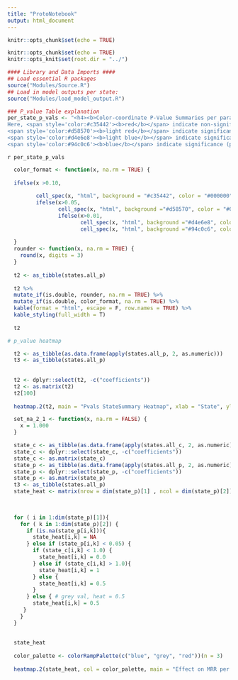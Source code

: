 ```yaml
---
title: "ProtoNotebook"
output: html_document
---
```


```r
knitr::opts_chunk$set(echo = TRUE)
```




```r
knitr::opts_chunk$set(echo = TRUE)
knitr::opts_knit$set(root.dir = "../")
```

```r
#### Library and Data Imports ####
## Load essential R packages
source("Modules/Source.R")
## Load in model outputs per state:
source("Modules/load_model_output.R")
```

```r
### P_value Table explanation
per_state_p_vals <- "<h4><b>Color-coordinate P-Value Summaries per parameter in the model per state?</b></h4>
Here, <span style='color:#c35442'><b>red</b></span> indicate non-significance (p > 0.10)<br><br> 
<span style='color:#d58570'><b>light red</b></span> indicate significance (0.05 < p < 0.10)<br><br> 
<span style='color:#d4e6e8'><b>light blue</b></span> indicate significance (0.01 < p < 0.05)<br><br> 
<span style='color:#94c0c6'><b>blue</b></span> indicate significance (p < 0.01)<br><br>"

```

  `r per_state_p_vals`

```r


  color_format <- function(x, na.rm = TRUE) {
  
  ifelse(x >0.10,
         
         cell_spec(x, "html", background = "#c35442", color = "#000000"),  # RED (over .1)
         ifelse(x>0.05,
                cell_spec(x, "html", background ="#d58570", color = "#000000"),  # (over .05)
                ifelse(x>0.01,
                       cell_spec(x, "html", background ="#d4e6e8", color = "#000000"), # (over .01)
                       cell_spec(x, "html", background ="#94c0c6", color = "#000000")))) # (under .01)
  
  }
  rounder <- function(x, na.rm = TRUE) {
    round(x, digits = 3)
  }
  
  t2 <- as_tibble(states.all_p)
  
  t2 %>%
  mutate_if(is.double, rounder, na.rm = TRUE) %>%
  mutate_if(is.double, color_format, na.rm = TRUE) %>%
  kable(format = "html", escape = F, row.names = TRUE) %>%
  kable_styling(full_width = T) 
  
  t2
```




```r
  
# p_value heatmap 

  t2 <- as_tibble(as.data.frame(apply(states.all_p, 2, as.numeric)))
  t3 <- as_tibble(states.all_p)
  
  
  t2 <- dplyr::select(t2, -c("coefficients"))
  t2 <- as.matrix(t2)
  t2[100]
  
  heatmap.2(t2, main = "Pvals StateSummary Heatmap", xlab = "State", ylab = "factor", trace = 'none', na.color = "black", labCol = colnames(t2), labRow = t3$coefficients)


```

```r
  

  set_na_2_1 <- function(x, na.rm = FALSE) {
    x = 1.000
  }  

  state_c <- as_tibble(as.data.frame(apply(states.all_c, 2, as.numeric)))
  state_c <- dplyr::select(state_c, -c("coefficients"))
  state_c <- as.matrix(state_c)
  state_p <- as_tibble(as.data.frame(apply(states.all_p, 2, as.numeric)))
  state_p <- dplyr::select(state_p, -c("coefficients"))
  state_p <- as.matrix(state_p)
  t3 <- as_tibble(states.all_p)
  state_heat <- matrix(nrow = dim(state_p)[1] , ncol = dim(state_p)[2])
  

  
  for ( i in 1:dim(state_p)[1]){
    for ( k in 1:dim(state_p)[2]) {
      if (is.na(state_p[i,k])){
        state_heat[i,k] = NA
      } else if (state_p[i,k] < 0.05) {
        if (state_c[i,k] < 1.0) {
          state_heat[i,k] = 0.0
        } else if (state_c[i,k] > 1.0){
          state_heat[i,k] = 1
        } else {
          state_heat[i,k] = 0.5
        }
      } else { # grey val, heat = 0.5
        state_heat[i,k] = 0.5
     }
    }
  }
 
    
  state_heat
  
  color_palette <- colorRampPalette(c("blue", "grey", "red"))(n = 3)
  
  heatmap.2(state_heat, col = color_palette, main = "Effect on MRR per variable per state", xlab = "State", ylab = "factor", trace = 'none', na.color = "black", labCol = colnames(state_p), labRow = t3$coefficients)


```

